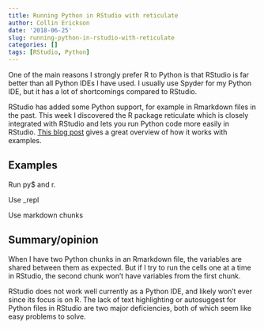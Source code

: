 ```yaml
---
title: Running Python in RStudio with reticulate
author: Collin Erickson
date: '2018-06-25'
slug: running-python-in-rstudio-with-reticulate
categories: []
tags: [RStudio, Python]
---
```


One of the main reasons I strongly prefer R to Python is that 
RStudio is far better than all Python IDEs I have used.
I usually use Spyder for my Python IDE, but it has a lot
of shortcomings compared to RStudio.

RStudio has added some Python support, for example in Rmarkdown
files in the past.
This week I discovered the R package reticulate which is closely
integrated with RStudio and lets you run Python code more easily
in RStudio.
[This blog post](https://blog.rstudio.com/2018/03/26/reticulate-r-interface-to-python/)
gives a great overview of how it works with examples.

## Examples

Run py$ and r.

Use _repl

Use markdown chunks

## Summary/opinion

When I have two Python chunks in an Rmarkdown file, the variables are
shared between them as expected.
But if I try to run the cells one at a time in RStudio,
the second chunk won't have variables from the first chunk.

RStudio does not work well currently as a Python IDE,
and likely won't ever since its focus is on R.
The lack of text highlighting or autosuggest for Python files in RStudio
are two major deficiencies, both of which seem like easy problems
to solve.
